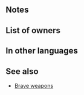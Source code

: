 {{Weapon Infobox
|tagid=SID_竜忍の弓
|intID=3334
|userVersion1=Bow
|userVersion2=Arrow
|exclusive=0
|weaponType=Bow
|cost=200
|might=3
|range=2
|effectiveness=Flying
|effect=Effective against flying foes. Grants Def/Res+5 and inflicts Spd-8 on unit. Unit attacks twice. (Even if foe initiates combat, unit attacks twice.)
|statModifiers=0,3,-8,5,5
|required=Steel Bow
|next=Wyvern Yumi+
|promotionRarity=5
|promotionTier=1
|properties=
}}
==Notes==
{{Effective damage bonus|flying}}
{{Brave weapon interaction}}
==List of owners==
{{Skill Hero List}}
==In other languages==
{{OtherLanguages
|japanese=竜忍の弓
|german=Wyvern-Yumi
|spanishEU=Yumi wyvern
|spanishLA=Yumi wyvern
|french=Yumi wyverne
|italian=Yumi viverna
|chineseTW=龍忍之弓
|portuguese=Yumi wyvern
}}
==See also==
{{See also skills|cond=Description LIKE '%grants Def/Res+%inflicts Spd-%unit attacks twice.%' AND (Exclusive='1' OR SP=300)}}
* [[Brave weapons]]
{{Weapons Navbox}}